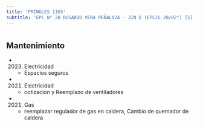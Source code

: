 ```yaml
---
title: 'PRINGLES 1165'
subtitle: 'EPC N° 20 ROSARIO VERA PEÑALOZA - JIN D (EPCJS 20/02°) [S] - CENOF CENTRO PRINGLES'
---
```


#


## Mantenimiento

*  (2023) Electricidad 
    + Espacios seguros

*  (2021) Electricidad 
    + cotizacion y Reemplazo de ventiladores

*  (2021) Gas 
    + reemplazar regulador de gas en caldera, Cambio de quemador de caldera



